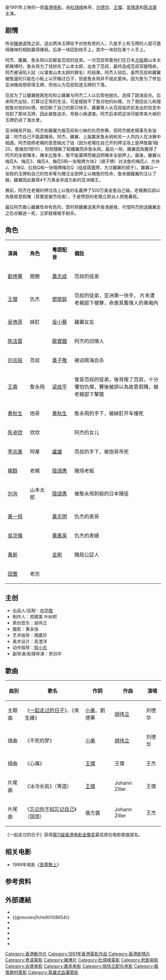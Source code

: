 {{Infobox Film
| name = 至尊無上II之永霸天下
| original_name = ''{{lang|en|Casino Raiders 2}}''
| image   = Casino Raiders 2.jpg
| caption =
| director = [[杜琪峰|杜琪峰]]
| producer = [[向华胜|向华胜]]
| producer_2 = 葉樹邦<br>鄭建美
| 動作指導 = [[程小東|程小東]]
| writer = [[曾谨昌|曾谨昌]]
| starring = [[劉德華|劉德華]]<br />[[王傑_(歌手)|王傑]]<br />[[吴倩莲|吴倩莲]]<br />[[陈法蓉|陈法蓉]]<br />[[王霄|王霄]]<br />陳卓欣
| music = [[胡伟立|胡伟立]]
| maintheme = 〈[[一起走过的日子|一起走过的日子]]〉<br>〈[[來生緣|來生緣]]〉／劉德華
| cinematography = 黄永恒（HKSC）
| editing = 吳金華（HKSE）
| production_company = [[永盛电影公司|永盛电影公司]]<br />[[百嘉峰影業製作公司|百嘉峰影業製作公司]] 
| distributor = [[嘉禾娛樂|嘉禾娛樂事業有限公司]]
| released = {{BHKG}}：{{Film date|1991|6|13}}{{KOR}}：{{start date|1991|7|17}}<br>{{TWN}}：{{start date|1991|7|18}}<ref>{{cite web |url=https://www.imdb.com/title/tt0108654/releaseinfo?ref_=tt_dt_rdat|language=en |title= Casino Raiders II (1991) Release Info|publisher=[[IMDb|IMDb]]|date= |accessdate= 2021-06-23}}</ref>
| runtime = 92 分钟
| country = {{英屬香港電影}}
| language = 粵語
| gross  = 香港：HK $16,889,659.00<ref>{{cite web |url=http://www.boxofficecn.com/hkboxoffice1991 |title=1991 香港票房 |publisher=中國電影票房榜|access-date=2021-06-23 |archive-date=2021-06-04 |archive-url=https://web.archive.org/web/20210604065847/http://www.boxofficecn.com/hkboxoffice1991 |dead-url=yes }}</ref><br>台灣：NT $12,004,420.00<ref>{{cite web |url=http://cinema.nccu.edu.tw/BOX/3A/3A91.HTM |title=1991年台灣票房|work=台灣電影資料庫|accessdate=2021-06-23|archive-url=https://web.archive.org/web/20161113074918/http://cinema.nccu.edu.tw/BOX/3A/3A91.HTM |archive-date=2016-11-13 |dead-url=yes}}</ref>
| amg_id = 1:249244
| imdb_id = tt0108654
| preceded_by  =《[[至尊無上|至尊無上]]》（1989年）
}}

{{engname|《至尊無上II之永霸天下》|''Casino Raiders 2''}}是1991年上映的一部[[香港电影|香港电影]]，由[[杜琪峰|杜琪峰]]執导，[[刘德华|刘德华]]、[[王傑_(歌手)|王傑]]、[[吴倩莲|吴倩莲]]和[[陈法蓉|陈法蓉]]主演。

== 剧情 ==
传说[[赌神|赌神]]退隐之前，送出两块玉牌给予对他有恩的人，凡是手上有玉牌的人就可邀得赌神的相助赢得赌局。后来一块回到他手上，其中一块则在某个人手上。

阿杰、雞翼、詹永飛以前都是范叔的徒弟。一次范叔带着他们在日本[[大阪市|大阪]]跟山本太郎赌博时，詹永飛为了钱财杀了山本太郎，出卖了范叔，最终造成范叔双腿残疾，阿杰被诬陷入狱（以谋害山本太郎的罪名）的结果。阿杰入狱后，虽然范叔和雞翼被詹逼的只能在小船上以开赌过日子，但是詹永飛并不就此罢休。因为詹为了参加亚洲赌局想获得玉牌，而他认为范叔知道玉牌的下落。

范叔为了让雞翼脱离危险和让雞翼与阿杰二人以后帮他报仇，选择了跳海自杀。后来阿杰出狱，打算过正常的生活，可是摆脱不了詹对他的纠缠。为了救回女儿和摆脱詹对他的纠缠，他切断了自己的那只快手。雞翼等人从范叔临终前发出的信息中找到了那块玉牌，因此被詹追杀，导致小妹遇害。阿杰后来把这块可能带来大祸的玉牌扔进了海水里。

亚洲赌局开始，阿杰和雞翼为报范叔和小妹的仇而参赛，但阿杰跟老楊事先有協議：阿杰自己不能贏賭局。阿杰、雞翼、上届赢家詹永飛和另一人共四人在决赛中相遇。阿杰按照老楊的意思输光了钱（因为老楊在自己开的押注场上是押詹赢1赔20，詹输则1赔10），但把錢輸了給雞翼而非詹永飛。最后一局，雞翼因為獲得了阿杰的全部賭本，賭本比詹多，詹不能棄牌而被迫把賭本全部押上。最後，雞翼以梅花A、梅花3、梅花4、梅花5和一张暗牌方块2（顺子牌）对决詹的梅花J、方块J、方块Q、红桃Q和一张暗牌梅花Q（组成葫蘆牌，大过雞翼的顺子）。雞翼以一张假的玉牌和自己的性命等为赌注全部押上以赌詹的性命，詹未跟雞翼的注认了输，雞翼因此赢得4千万美金并成为新的亚洲赌王。

赛前，阿杰在老楊的押注场上以詹的名義押了500万美金詹自己输。老楊赛后誤以為詹故意假賭（其實是被杰陷害），于是愤怒的老楊立即派人把詹轟死。

最后阿杰擔心雞翼性命有危险，暂时把雞翼送离开香港避难，可惜阿杰刚送雞翼走之后亦難逃一死，立即就被槍手射杀。

== 角色 ==
{|class="wikitable" width="60%"
|- style="background:cornflowerblue; color:white" align=center
|style="width:1%"|'''演員'''||style="width:1%"|'''角色'''||style="width:1%"|'''粵語配音'''||style="width:6%"|'''備註'''
|-
|[[劉德華|劉德華]]||翅膀||[[黃志成|黃志成]] ||范叔的徒弟
|-
|[[王傑_(歌手)|王傑]]||仇杰|| [[鄧榮銾|鄧榮銾]] ||范叔的徒弟，亚洲第一快手，
片末遭老楊部下槍擊，命喪其舊情人的車廂內
|-
|[[吴倩莲|吴倩莲]]||妹釘|| [[吳小藝|吳小藝]] || 雞翼女友
|-
|[[陈法蓉|陈法蓉]]|| ||[[龍寶鈿|龍寶鈿]] ||阿杰的旧情人
|-
|[[刘兆铭|刘兆铭]]||范叔||[[黃子敬|黃子敬]] || 被迫跳海自杀
|-
|[[王霄　(演員)|王霄]]||詹永飛|| [[梁政平|梁政平]]|| 曾是范叔的徒弟，後背叛了范叔，十分懼怕仇傑，賽後被誤以為故意假賭，被老楊部下擊斃
|-
|[[黄秋生|黄秋生]]||炮哥|| [[黄秋生|黄秋生]] || 詹永飛的手下，被妹釘开车撞死
|-
|[[陈卓欣|陈卓欣]]||欣欣||  || 阿杰的女儿
|-
|[[李兆基_(演員)|李兆基]]||阿基|| [[盧雄|盧雄]] || 范叔的手下，被炮哥吊死
|-
|[[楊群_(演員)|楊群]]||老楊|| [[陸頌愚|陸頌愚]]|| 赌场老板
|-
|[[刘洵|刘洵]]||山本太郎|| [[陸頌愚|陸頌愚]] || 被詹永飛刺殺的日本赌徒
|-
|[[黃一飛|黃一飛]]|||| [[黃志明_(香港)|黃志明]]  || 仇杰的表哥
|-
|[[吳浣儀|吳浣儀]]|||| [[黃鳳英|黃鳳英]] ||仇杰的表嫂
|-
|[[黃新_(演員)|黃新]]|||| [[金剛_(播音員)|金剛]] || 賭局公証人
|-
|[[田豐_(演員)|田豐]]||老宗|| || 
|}

== 主创 ==
*出品人/监制：[[向华胜|向华胜]]
*制作人：郑建美 叶树邦 
*原创音乐：胡伟立
*摄影：黄永恒
*艺术指导：禤嘉珍
*美术设计：袁澄洋
*动作指导：[[程小东|程小东]]
*副导演/助理导演：劳剑华

== 歌曲==
{|class="wikitable"
!曲別!!歌名!!作詞!!作曲!!演唱
|-
| 主题曲||《[[一起走过的日子|一起走过的日子]]》、《來生緣》||[[小美|小美]]、劉德華||[[胡伟立|胡伟立]]||刘德华
|-
| 插曲||《不死的梦》||[[小美|小美]]||[[胡伟立|胡伟立]]||刘德华
|-
| 插曲||《心痛》||[[王傑_(歌手)|王傑]]||王傑||王杰
|-
| 片尾曲||《冰冷长街》（粤語）||[[王傑_(歌手)|王傑]]||Johann Ziller||王傑
|-
| 片尾曲||《[[忘记你不如忘记自己|忘记你不如忘记自己]]》（国語）||張方露||Johann Ziller||王杰
|}

《一起走过的日子》获得[[第11届香港电影金像奖|第11届香港电影金像奖]]最佳原创电影歌曲提名。

==相关电影==
*1989年电影《[[至尊無上|至尊無上]]》

== 参考资料 ==
{{reflist}}

== 外部連結 ==
*{{hkmdb title|7381}}
*{{@movies|fchk90108654}}
*{{douban}}
*{{Mtime|16055}}
*{{Amg movie|249244}}
*{{rotten-tomatoes|casino-raiders-ii}}
*{{imdb title|0108654}}

{{杜琪峰}}
{{香港賭博電影}}
{{刘德华}}
{{王傑 (歌手)}}
{{DEFAULTSORT:zhizun}}
[[Category:香港動作片|Category:香港動作片]]
[[Category:1991年香港電影作品|Category:1991年香港電影作品]]
[[Category:香港剧情片|Category:香港剧情片]]
[[Category:粤语電影|Category:粤语電影]]
[[Category:赌博片|Category:赌博片]]
[[Category:杜琪峰電影|Category:杜琪峰電影]]
[[Category:悲剧电影|Category:悲剧电影]]
[[Category:永盛电影|Category:永盛电影]]
[[Category:嘉禾电影|Category:嘉禾电影]]
[[Category:胡伟立配乐电影|Category:胡伟立配乐电影]]
[[Category:報復題材電影|Category:報復題材電影]]
[[Category:英雄式血灑電影|Category:英雄式血灑電影]]